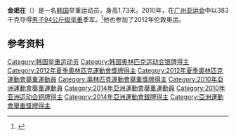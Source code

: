 {{MedalTableTop}}
{{MedalSport | 男子[[举重|举重]]}}
{{MedalCountry | {{KOR}}}}
{{MedalCompetition|[[亚运会|亚运会]]}}
{{MedalBronze|[[2010年亚洲运动会|2010年广州]]|[[2010年亚洲运动会举重比赛_-_男子94公斤级|94公斤级]]}}
{{MedalBottom}}
'''金珉在'''（{{bd|1983年|10月13日}}）是一名[[韩国|韩国]]举重运动员，身高1.73米。2010年，在[[广州亚运会|广州亚运会]]中以383千克夺得[[2010年亚洲运动会举重比赛_-_男子94公斤级|男子94公斤级举重]]季军。<ref>{{cite web|url=http://www.gz2010.cn/info/CHN_CHN/ZB/ZBB101A_WL@@@@@@@@@@@@@@@CHN_number=242945.html | language=zh-hans | title=金珉在 - 简历  |publisher=2010年广州亚运会官方网站 |accessdate=2011-08-31 }}</ref>他也参加了2012年伦敦奥运。

==参考资料==
<references />
{{DEFAULTSORT:Kim Min-jae}}
[[Category:韩国举重运动员|Category:韩国举重运动员]]
[[Category:韩国奥林匹克运动会银牌得主|Category:韩国奥林匹克运动会银牌得主]]
[[Category:2012年夏季奧林匹克運動會獎牌得主|Category:2012年夏季奧林匹克運動會獎牌得主]]
[[Category:2012年夏季奧林匹克運動會舉重運動員|Category:2012年夏季奧林匹克運動會舉重運動員]]
[[Category:奧林匹克運動會舉重獎牌得主|Category:奧林匹克運動會舉重獎牌得主]]
[[Category:2010年亞洲運動會舉重運動員|Category:2010年亞洲運動會舉重運動員]]
[[Category:2014年亞洲運動會舉重運動員|Category:2014年亞洲運動會舉重運動員]]
[[Category:2010年亚洲运动会铜牌得主|Category:2010年亚洲运动会铜牌得主]]
[[Category:2014年亞洲運動會銀牌得主|Category:2014年亞洲運動會銀牌得主]]
[[Category:亞洲運動會舉重獎牌得主|Category:亞洲運動會舉重獎牌得主]]